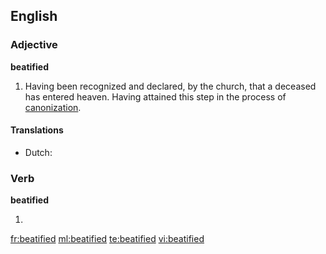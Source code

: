 ==English==

===Adjective===
'''beatified'''

#{{context|Roman Catholic}} Having been recognized and declared, by the church, that a deceased has entered heaven. Having attained this step in the process of [[canonization]].

====Translations====
* Dutch: {{t-|nl|zalig}}

===Verb===
'''beatified'''

# {{past of|[[beatify]]}}

[[fr:beatified]]
[[ml:beatified]]
[[te:beatified]]
[[vi:beatified]]